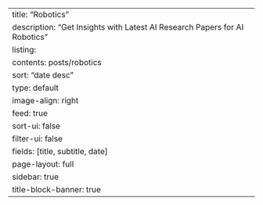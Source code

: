 ---
title: "Robotics"
description: "Get Insights with Latest AI Research Papers for AI Robotics"
listing:
  contents: posts/robotics
  sort: "date desc"
  type: default
  image-align: right
  feed: true
  sort-ui: false
  filter-ui: false
  fields: [title, subtitle, date]
page-layout: full
sidebar: true
title-block-banner: true
---